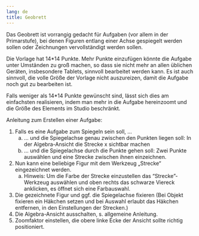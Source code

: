 ```yaml
---
lang: de
title: Geobrett
---
```

Das Geobrett ist vorrangig gedacht für Aufgaben (vor allem in der Primarstufe), bei denen Figuren entlang einer Achse gespiegelt werden sollen oder Zeichnungen vervollständigt werden sollen.

Die Vorlage hat 14*14 Punkte. Mehr Punkte einzufügen könnte die Aufgabe unter Umständen zu groß machen, so dass sie nicht mehr an allen üblichen Geräten, insbesondere Tablets, sinnvoll bearbeitet werden kann. Es ist auch sinnvoll, die volle Größe der Vorlage nicht auszureizen, damit die Aufgabe noch gut zu bearbeiten ist.

Falls weniger als 14*14 Punkte gewünscht sind, lässt sich dies am einfachsten realisieren, indem man mehr in die Aufgabe hereinzoomt und die Größe des Elements im Studio beschränkt.

Anleitung zum Erstellen einer Aufgabe:

1.	Falls es eine Aufgabe zum Spiegeln sein soll, … 
    a.	… und die Spiegelachse genau zwischen den Punkten liegen soll: In der Algebra-Ansicht die Strecke x sichtbar machen
    b.	… und die Spiegelachse durch die Punkte gehen soll: Zwei Punkte auswählen und eine Strecke zwischen ihnen einzeichnen.
2.	Nun kann eine beliebige Figur mit dem Werkzeug „Strecke“ eingezeichnet werden. 
    a.	Hinweis: Um die Farbe der Strecke einzustellen das "Strecke"-Werkzeug auswählen und oben rechts das schwarze Viereck anklicken, es öffnet sich eine Farbauswahl.
3.	Die gezeichnete Figur und ggf. die Spiegelachse fixieren (Bei Objekt fixieren ein Häkchen setzen und bei Auswahl erlaubt das Häkchen entfernen, in den Einstellungen der Strecken.)
4.	Die Algebra-Ansicht ausschalten, s. allgemeine Anleitung.
5.	Zoomfaktor einstellen, die obere linke Ecke der Ansicht sollte richtig positioniert.

